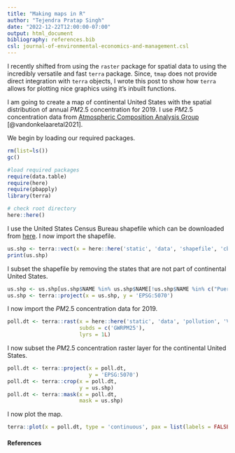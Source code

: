 ```yaml
---
title: "Making maps in R"
author: "Tejendra Pratap Singh"
date: "2022-12-22T12:00:00-07:00"
output: html_document
bibliography: references.bib
csl: journal-of-environmental-economics-and-management.csl
---
```


I recently shifted from using the `raster` package for spatial data to using the incredibly versatile and fast `terra` package. Since, `tmap` does not provide direct integration with `terra` objects, I wrote this post to show how `terra` allows for plotting nice graphics using it's inbuilt functions.

I am going to create a map of continental United States with the spatial distribution of annual $PM2.5$ concentration for 2019. I use $PM2.5$ concentration data from [Atmospheric Composition Analysis Group](https://sites.wustl.edu/acag/datasets/surface-pm2-5/) [@vandonkelaaretal2021].

We begin by loading our required packages.
```r
rm(list=ls())
gc()

#load required packages
require(data.table)
require(here)
require(pbapply) 
library(terra)

# check root directory
here::here()
```
I use the United States Census Bureau shapefile which can be downloaded from [here](https://www2.census.gov/geo/tiger/GENZ2018/shp/cb_2018_us_state_500k.zip). I now import the shapefile.

```r
us.shp <- terra::vect(x = here::here('static', 'data', 'shapefile', 'cb_2018_us_state_500k', 'cb_2018_us_state_500k.shp'))
print(us.shp)
```
I subset the shapefile by removing the states that are not part of continental United States.
```r
us.shp <- us.shp[us.shp$NAME %in% us.shp$NAME[!us.shp$NAME %in% c("Puerto Rico", "American Samoa", "United States Virgin Islands", "Hawaii", "Guam", "Commonwealth of the Northern Mariana Islands", "Alaska")],]
us.shp <- terra::project(x = us.shp, y = 'EPSG:5070')
```
I now import the $PM2.5$ concentration data for 2019.
```r
poll.dt <- terra::rast(x = here::here('static', 'data', 'pollution', 'V5GL03.HybridPM25.NorthAmerica.201901-201912.nc'),
                       subds = c('GWRPM25'),
                       lyrs = 1L)
```

I now subset the $PM2.5$ concentration raster layer for the continental United States.
```r
poll.dt <- terra::project(x = poll.dt,
                          y = 'EPSG:5070')
poll.dt <- terra::crop(x = poll.dt,
                       y = us.shp)
poll.dt <- terra::mask(x = poll.dt,
                       mask = us.shp)
```

I now plot the map.
```r
terra::plot(x = poll.dt, type = 'continuous', pax = list(labels = FALSE, tick = FALSE), maxcell = 300000000000000000)
```

#### References

